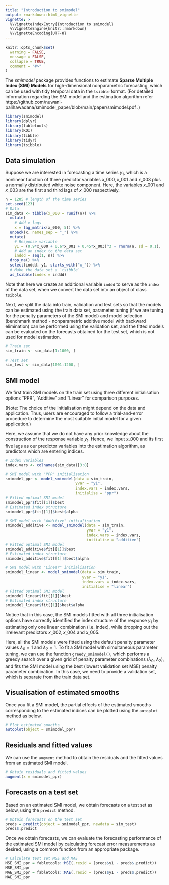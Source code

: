 ```yaml
---
title: "Introduction to smimodel"
output: rmarkdown::html_vignette
vignette: >
  %\VignetteIndexEntry{Introduction to smimodel}
  %\VignetteEngine{knitr::rmarkdown}
  %\VignetteEncoding{UTF-8}
---
```


```r
knitr::opts_chunk$set(
  warning = FALSE,
  message = FALSE,
  collapse = TRUE,
  comment = "#>"
)
```

The *smimodel* package provides functions to estimate **Sparse Multiple Index (SMI) Models** for high-dimensional nonparametric forecasting, which can be used with tidy temporal data in the `tsibble` format. (For detailed information regarding the SMI model and the estimation algorithm refer https://github.com/nuwani-palihawadana/smimodel_paper/blob/main/paper/smimodel.pdf .)

```r
library(smimodel)
library(dplyr)
library(fabletools)
library(ROI)
library(tibble)
library(tidyr)
library(tsibble)
```

## Data simulation

Suppose we are interested in forecasting a time series $y_{1}$, which is a nonlinear function of three predictor variables $x\_000, x\_001$ and $x\_003$ plus a normally distributed white noise component. Here, the variables $x\_001$ and $x\_003$ are the first and third lags of $x\_000$ respectively. 

```r
n = 1205 # length of the time series
set.seed(123)
# Data
sim_data <- tibble(x_000 = runif(n)) %>%
  mutate(
    # Add x_lags
    x = lag_matrix(x_000, 5)) %>%
  unpack(x, names_sep = "_") %>%
  mutate(
    # Response variable
    y1 = (0.9*x_000 + 0.6*x_001 + 0.45*x_003)^3 + rnorm(n, sd = 0.1),
    # Add an index to the data set
    inddd = seq(1, n)) %>%
  drop_na() %>%
  select(inddd, y1, starts_with("x_")) %>%
  # Make the data set a `tsibble`
  as_tsibble(index = inddd)
```

Note that here we create an additional variable `inddd` to serve as the `index` of the data set, when we convert the data set into an object of class `tsibble`. 

Next, we split the data into train, validation and test sets so that the models can be estimated using the train data set, parameter tuning (if we are tuning for the penalty parameters of the SMI model) and model selection (benchmark method - nonparametric additive model with backward elimination) can be performed using the validation set, and the fitted models can be evaluated on the forecasts obtained for the test set, which is not used for model estimation. 

```r
# Train set
sim_train <- sim_data[1:1000, ]

# Test set
sim_test <- sim_data[1001:1200, ]
```

## SMI model

We first train SMI models on the train set using three different initialisation options "PPR", "Additive" and "Linear" for comparison purposes. 

(Note: The choice of the initialisation might depend on the data and application. Thus, users are encouraged to follow a trial-and-error procedure to determine the most suitable initial model for a given application.)

Here, we assume that we do not have any prior knowledge about the construction of the response variable $y_{1}$. Hence, we input $x\_000$ and its first five lags as our predictor variables into the estimation algorithm, as predictors which are entering indices. 

```r
# Index variables
index.vars <- colnames(sim_data)[3:8]
```

```r
# SMI model with "PPR" initialisation
smimodel_ppr <- model_smimodel(data = sim_train,
                               yvar = "y1",
                               index.vars = index.vars,
                               initialise = "ppr")
# Fitted optimal SMI model
smimodel_ppr$fit[[1]]$best
# Estimated index structure
smimodel_ppr$fit[[1]]$best$alpha
```

```r
# SMI model with "Additive" initialisation
smimodel_additive <- model_smimodel(data = sim_train,
                                    yvar = "y1",
                                    index.vars = index.vars,
                                    initialise = "additive")
# Fitted optimal SMI model
smimodel_additive$fit[[1]]$best
# Estimated index structure
smimodel_additive$fit[[1]]$best$alpha
```

```r
# SMI model with "Linear" initialisation
smimodel_linear <- model_smimodel(data = sim_train,
                                  yvar = "y1",
                                  index.vars = index.vars,
                                  initialise = "linear")
# Fitted optimal SMI model
smimodel_linear$fit[[1]]$best
# Estimated index structure
smimodel_linear$fit[[1]]$best$alpha
```

Notice that in this case, the SMI models fitted with all three initialisation options have correctly identified the index structure of the response $y_{1}$ by estimating only one linear combination (i.e. index), while dropping out the irrelevant predictors $x\_002, x\_004$ and $x\_005$.

Here, all the SMI models were fitted using the default penalty parameter values $\lambda_{0} = 1$ and $\lambda_{2} = 1$. To fit a SMI model with simultaneous parameter tuning, we can use the function `greedy_smimodel()`, which performs a greedy search over a given grid of penalty parameter combinations ($\lambda_{0}$, $\lambda_{2}$), and fits the SMI model using the best (lowest validation set MSE) penalty parameter combination. In this case, we need to provide a validation set, which is separate from the train data set. 

## Visualisation of estimated smooths

Once you fit a SMI model, the partial effects of the estimated smooths corresponding to the estimated indices can be plotted using the `autoplot` method as below. 

```r
# Plot estimated smooths
autoplot(object = smimodel_ppr)
```

## Residuals and fitted values

We can use the `augment` method to obtain the residuals and the fitted values from an estimated SMI model.

```r
# Obtain residuals and fitted values
augment(x = smimodel_ppr)
```

## Forecasts on a test set

Based on an estimated SMI model, we obtain forecasts on a test set as below, using the `predict` method.

```r
# Obtain forecasts on the test set
preds = predict(object = smimodel_ppr, newdata = sim_test)
preds$.predict
```

Once we obtain forecasts, we can evaluate the forecasting performance of the estimated SMI model by calculating forecast error measurements as desired, using a common function from an appropriate package.  

```r
# Calculate test set MSE and MAE
MSE_SMI_ppr = fabletools::MSE(.resid = (preds$y1 - preds$.predict))
MSE_SMI_ppr
MAE_SMI_ppr = fabletools::MAE(.resid = (preds$y1 - preds$.predict))
MAE_SMI_ppr
```

